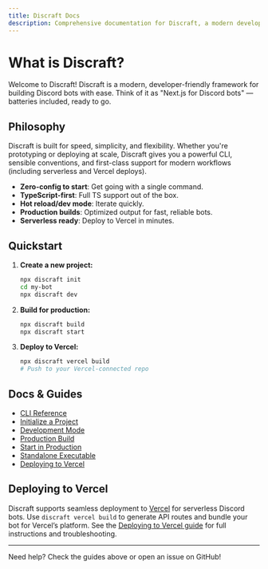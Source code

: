 ```yaml
---
title: Discraft Docs
description: Comprehensive documentation for Discraft, a modern developer-friendly framework for building Discord bots with ease.
---
```


# What is Discraft?

Welcome to Discraft!
Discraft is a modern, developer-friendly framework for building Discord bots with ease. Think of it as "Next.js for Discord bots" — batteries included, ready to go.

## Philosophy

Discraft is built for speed, simplicity, and flexibility. Whether you're prototyping or deploying at scale, Discraft gives you a powerful CLI, sensible conventions, and first-class support for modern workflows (including serverless and Vercel deploys).

- **Zero-config to start**: Get going with a single command.
- **TypeScript-first**: Full TS support out of the box.
- **Hot reload/dev mode**: Iterate quickly.
- **Production builds**: Optimized output for fast, reliable bots.
- **Serverless ready**: Deploy to Vercel in minutes.

## Quickstart

1. **Create a new project:**
   ```bash
   npx discraft init
   cd my-bot
   npx discraft dev
   ```
2. **Build for production:**
   ```bash
   npx discraft build
   npx discraft start
   ```
3. **Deploy to Vercel:**
   ```bash
   npx discraft vercel build
   # Push to your Vercel-connected repo
   ```

## Docs & Guides

- [CLI Reference](/docs/cli)
- [Initialize a Project](/docs/init)
- [Development Mode](/docs/dev)
- [Production Build](/docs/build)
- [Start in Production](/docs/start)
- [Standalone Executable](/docs/exec-build)
- [Deploying to Vercel](/docs/vercel-build)

## Deploying to Vercel

Discraft supports seamless deployment to [Vercel](https://vercel.com/) for serverless Discord bots. Use `discraft vercel build` to generate API routes and bundle your bot for Vercel’s platform. See the [Deploying to Vercel guide](/docs/vercel-build) for full instructions and troubleshooting.

---

Need help? Check the guides above or open an issue on GitHub!
